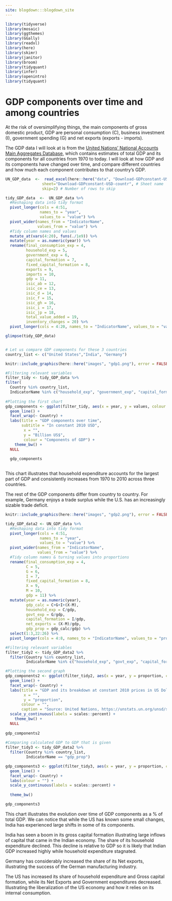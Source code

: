 ```yaml
---
site: blogdown:::blogdown_site
---
```

```r
library(tidyverse) 
library(mosaic)
library(ggthemes)
library(GGally)
library(readxl)
library(here)
library(skimr)
library(janitor)
library(broom)
library(tidyquant)
library(infer)
library(openintro)
library(tidyquant)
```

# GDP components over time and among countries

At the risk of oversimplifying things, the main components of gross domestic product, GDP are personal consumption (C), business investment (I), government spending (G) and net exports (exports - imports). 

The GDP data I will look at is from the [United Nations' National Accounts Main Aggregates Database](https://unstats.un.org/unsd/snaama/Downloads), which contains estimates of total GDP and its components for all countries from 1970 to today. I will look at how GDP and its components have changed over time, and compare different countries and how much each component contributes to that country's GDP. 


```r

UN_GDP_data  <-  read_excel(here::here("data", "Download-GDPconstant-USD-countries.xls"), # Excel filename
                sheet="Download-GDPconstant-USD-countr", # Sheet name
                skip=2) # Number of rows to skip

```

 
```r

tidy_GDP_data  <-  UN_GDP_data %>% 
  #Reshaping data into tidy format
  pivot_longer(cols = 4:51,
               names_to = "year", 
               values_to = "value") %>% 
  pivot_wider(names_from = "IndicatorName",
              values_from = "value") %>%
  #Tidy column names and values
  mutate_at(vars(4:20), funs(./1e9)) %>% 
  mutate(year = as.numeric(year)) %>% 
  rename(final_consumption_exp = 4,
         household_exp = 5,
         government_exp = 6,
         capital_formation = 7,
         fixed_capital_formation = 8,
         exports = 9,
         imports = 10,
         gdp = 11,
         isic_ab = 12,
         isic_ce = 13,
         isic_d = 14,
         isic_f = 15,
         isic_gh = 16,
         isic_i = 17,
         isic_jp = 18,
         total_value_added = 19,
         inventory_changes = 20) %>% 
  pivot_longer(cols = 4:20, names_to = "IndicatorName", values_to = "values")

glimpse(tidy_GDP_data)


# Let us compare GDP components for these 3 countries
country_list <- c("United States","India", "Germany")
```


```r
knitr::include_graphics(here::here("images", "gdp1.png"), error = FALSE)

#Filtering relevant variables
filter_tidy <- tidy_GDP_data %>% 
filter(
  Country %in% country_list, 
  IndicatorName %in% c("household_exp", "government_exp", "capital_formation", "exports", "imports"))
  
#Plotting the first chart
gdp_components <- ggplot(filter_tidy, aes(x = year, y = values, colour = IndicatorName)) +
  geom_line() +
  facet_wrap(~ Country) +
  labs(title = "GDP components over time",
       subtitle = "In constant 2010 USD",
        x = "",
        y = "Billion US$", 
        colour = "Components of GDP") +
    theme_bw() +
  NULL
  
  gdp_components
  
```
This chart illustrates that household expenditure accounts for the largest part of GDP and consistently increases from 1970 to 2010 across three countries. 

The rest of the GDP components differ from country to country. For example, Germany enjoys a trade surplus while the U.S. has an increasingly sizable trade deficit.  

```r
knitr::include_graphics(here::here("images", "gdp2.png"), error = FALSE)

tidy_GDP_data2 <- UN_GDP_data %>% 
  #Reshaping data into tidy format
  pivot_longer(cols = 4:51,
               names_to = "year", 
               values_to = "value") %>% 
  pivot_wider(names_from = "IndicatorName",
              values_from = "value") %>%
  #Tidy column names & turning values into proportions
  rename(final_consumption_exp = 4,
         C = 5,
         G = 6,
         I = 7,
         fixed_capital_formation = 8,
         X = 9,
         M = 10,
         gdp = 11) %>% 
  mutate(year = as.numeric(year),
         gdp_calc = C+G+I+(X-M),
         household_exp = C/gdp,
         govt_exp = G/gdp,
         capital_formation = I/gdp,
         net_exports = (X-M)/gdp,
         gdp_prop = gdp_calc/gdp) %>% 
  select(1:3,22:26) %>% 
  pivot_longer(cols = 4:8, names_to = "IndicatorName", values_to = "proportion")

#Filtering relevant variables
filter_tidy2 <- tidy_GDP_data2 %>% 
  filter(Country %in% country_list,
         IndicatorName %in% c("household_exp", "govt_exp", "capital_formation", "net_exports"))

#Plotting the second graph
gdp_components2 <- ggplot(filter_tidy2, aes(x = year, y = proportion, colour = IndicatorName)) +
  geom_line() +
  facet_wrap(~ Country) +
  labs(title = "GDP and its breakdown at constant 2010 prices in US Dollars",
        x = "",
        y = "proportion",
       colour = "",
       caption = "Source: United Nations, https://unstats.un.org/unsd/snaama/Downloads") +
  scale_y_continuous(labels = scales::percent) +
    theme_bw() +
  NULL
  
gdp_components2
  
#Comparing calculated GDP to GDP that is given
filter_tidy3 <- tidy_GDP_data2 %>% 
  filter(Country %in% country_list,
         IndicatorName == "gdp_prop")

gdp_components3 <- ggplot(filter_tidy3, aes(x = year, y = proportion, colour = IndicatorName)) +
  geom_line() +
  facet_wrap(~ Country) +
  labs(colour = "") +
  scale_y_continuous(labels = scales::percent) +
  
  theme_bw()

gdp_components3

```

This chart illustrates the evolution over time of GDP components as a % of total GDP. We can notice that while the US has known some small changes, India has experienced large shifts in some of its components.

India has seen a boom in its gross capital formation illustrating large inflows of capital that came in the Indian economy. The share of its household expenditure declined. This decline is relative to GDP so it is likely that Indian GDP increased highly while household expenditure stagnated.

Germany has considerably increased the share of its Net exports, illustrating the success of the German manufacturing industry.

The US has increased its share of household expenditure and Gross capital formation, while its Net Exports and Government expenditures decreased. Illustrating the liberalization of the US economy and how it relies on its internal consumption.

